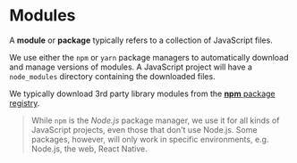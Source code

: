 
# Modules

A **module** or **package** typically refers to a collection of JavaScript files.

We use either the `npm` or `yarn` package managers to automatically download and manage versions of modules. A JavaScript project will have a `node_modules` directory containing the downloaded files.

We typically download 3rd party library modules from the [**npm** package registry](https://www.npmjs.com/). 

> While `npm` is the _Node.js_ package manager, we use it for all kinds of JavaScript projects, even those that don't use Node.js. Some packages, however, will only work in specific environments, e.g. Node.js, the web, React Native.
